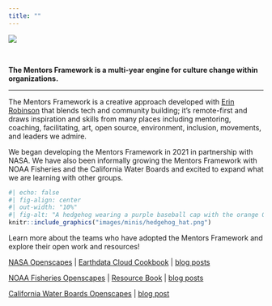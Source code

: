 ```yaml
---
title: ""
---
```


::: column-screen
![](images/banner_imgs/text_banners/mentors_framework_banner.png)

<br>

::: white-div

::: {.medium-body-text .center-text}
**The Mentors Framework is a multi-year engine for culture change within organizations.**
:::

---

The Mentors Framework is a creative approach developed with [Erin Robinson](https://erinrobinson.info/) that blends tech and community building; it’s remote-first and draws inspiration and skills from many places including mentoring, coaching, facilitating, art, open source, environment, inclusion, movements, and leaders we admire.

We began developing the Mentors Framework in 2021 in partnership with NASA. We have also been informally growing the Mentors Framework with NOAA Fisheries and the California Water Boards and excited to expand what we are learning with other groups.

```r
#| echo: false
#| fig-align: center
#| out-width: "10%"
#| fig-alt: "A hedgehog wearing a purple baseball cap with the orange Openscapes logo on the front has a single map tucked under one arm and holds a stack of maps in its other outstretched arm."
knitr::include_graphics("images/minis/hedgehog_hat.png")
```

::: {.yellow-bg }
::: {.medium-body-text .center-text}
Learn more about the teams who have adopted the Mentors Framework and explore their open work and resources!
:::
::: {.center-text}
[NASA Openscapes](https://nasa-openscapes.github.io/) | [Earthdata Cloud Cookbook](https://nasa-openscapes.github.io/earthdata-cloud-cookbook/) | [blog posts]()   

[NOAA Fisheries Openscapes](https://nmfs-openscapes.github.io/) | [Resource Book](https://nmfs-opensci.github.io/ResourceBook/) | [blog posts]()  

[California Water Boards Openscapes](https://cawaterboarddatacenter.github.io/swrcb-openscapes/) | [blog post]()
:::
:::

:::

:::